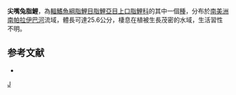 {{Speciesbox 
| genus = Leporinus
| species = conirostris
| authority = [[Steindachner|Steindachner]], 1875
| status = NE
| status_system = IUCN3.1
}}
'''尖嘴兔脂鯉'''，為[[輻鰭魚綱|輻鰭魚綱]][[脂鯉目|脂鯉目]][[脂鯉亞目|脂鯉亞目]][[上口脂鯉科|上口脂鯉科]]的其中一個[[種|種]]，分布於[[南美洲|南美洲]][[南帕拉伊巴河|南帕拉伊巴河]]流域，體長可達25.6公分，棲息在植被生長茂密的水域，生活習性不明。

==参考文献==
{{refbegin}}
*{{FishBase_species|genus=Leporinus|species=conirostris|year=2013|month=9}}
{{refend}}
{{Taxonbar}}

[[Category:兔脂鯉屬|J]]